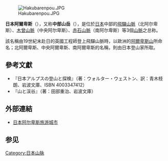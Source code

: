{{CJK-New-Char|3115B|block=G}}
{{NoteTA
|1 = zh-hans:𱅛; zh-hant:驒; zh-hk:驒;
}}
[[File:Hakubarenpou.JPG|thumb]]

'''日本阿爾卑斯'''（{{jpn|j=日本アルプス|hg=にほんアルプス|rm=nihon arupusu|f=y}}），又称'''中部山岳'''（{{jp|j=中部山岳|hg=ちゅうぶさんがく|rm=chūbu sangaku|f=y}}），是位於[[日本|日本]]中部的[[飛驒山脈|飛驒山脈]]（北阿尔卑斯）、[[木曾山脈|木曾山脈]]（中央阿尔卑斯）、[[赤石山脈|赤石山脈]]（南阿尔卑斯）等3個[[山脈|山脈]]之总称。

該名稱由19世紀末赴日的英國工程師{{link-en|威廉·戈蘭德|William Gowland}}登上飛驒山脈時，以歐洲的[[阿爾卑斯山|阿爾卑斯山]]所命名；北阿爾卑斯、中央阿爾卑斯、南阿爾卑斯的名稱，則由日本登山家{{link-ja|小島烏水|小島烏水}}所取。

{{clr}}
{{wide image|Japanese-Alps from Mt.Akadake 02 ja.jpg|3500px|由[[八岳|八岳]]（[[赤岳|赤岳]]）眺望日本阿爾卑斯（2007年9月攝影），請由下列各項連結參見各山脈頁面。<br/>'''南阿爾卑斯'''：[[鳳凰山_(日本)|鳳凰山]] [[農鳥岳|農鳥岳]] [[間岳|間岳]] [[北岳_(日本)|北岳]] [[甲斐駒岳|甲斐駒岳]] [[仙丈岳|仙丈岳]] [[鋸岳|鋸岳]]<br/>'''中央阿爾卑斯'''：[[惠那山|惠那山]] [[安平路山|安平路山]] [[越百山|越百山]] [[南駒岳|南駒岳]] [[空木岳|空木岳]] [[寶劍岳|寶劍岳]] [[木曾駒岳|木曾駒岳]] [[經岳|經岳]]<br/>'''北阿爾卑斯'''：（[[御嶽山|御嶽山]]） [[乘鞍岳|乘鞍岳]] [[燒岳|燒岳]] [[霞澤岳|霞澤岳]] [[穗高岳|穗高岳]] [[槍岳|槍岳]] [[常念岳|常念岳]] [[鷲羽岳|鷲羽岳]] [[水晶岳|水晶岳]] [[餓鬼岳|餓鬼岳]] [[立山_(日本)|立山]] [[劍岳|劍岳]] [[鹿島槍岳|鹿島槍岳]] [[五龍岳|五龍岳]] [[白馬岳|白馬岳]]<br/>（'''八岳'''：[[權現岳|權現岳]] [[編笠山|編笠山]] [[阿彌陀岳|阿彌陀岳]]）}}

== 參考文獻 ==
{{Reflist}}
{{refbegin}}
* 『日本アルプスの登山と探検』（著：ウォルター・ウェストン、訳：青木枝朗、岩波文庫、ISBN 4003347412）
* 『山と渓谷』（著：田部重治、岩波文庫）
{{refend}}

== 外部連結 ==
{{Commons category|Japanese Alps}}
{{wikivoyage}}
* [http://www.japan-alps.com/ 日本阿尔卑斯旅游城市] {{Wayback|url=http://www.japan-alps.com/ |date=20160529221329 }} {{ja}}{{en}}{{zh-hans}}{{zh-hant}}{{ko}}

== 参见 ==
{{Portal box|日本}}

{{Authority control}}

[[Category:日本山脉|Category:日本山脉]]

{{japan-geo-stub}}